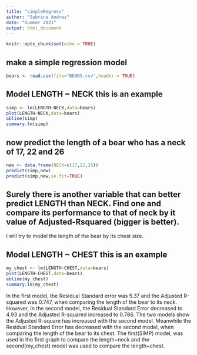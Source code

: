 ```yaml
---
title: "simpleRegress"
author: "Sabrina Andres"
date: "Summer 2021"
output: html_document
---
```


```r
knitr::opts_chunk$set(echo = TRUE)
```

## make a simple regression model

```r
bears <- read.csv(file="BEARS.csv",header = TRUE)
```

## Model LENGTH ~ NECK  this is an example  

```r
simp <- lm(LENGTH~NECK,data=bears)
plot(LENGTH~NECK,data=bears)
abline(simp)
summary.lm(simp)
```

## now predict the length of a bear who has a neck of 17, 22 and 26


```r
new <- data.frame(NECK=c(17,22,26))
predict(simp,new)
predict(simp,new,se.fit=TRUE)
```
## Surely there is another variable that can better predict LENGTH than NECK. Find one and compare its performance to that of neck by it value of Adjusted-Rsquared (bigger is better).

I will try to model the length of the bear by its chest size.

## Model LENGTH ~ CHEST  this is an example  

```r
my_chest <- lm(LENGTH~CHEST,data=bears)
plot(LENGTH~CHEST,data=bears)
abline(my_chest)
summary.lm(my_chest)
```

In the first model, the Residual Standard error was 5.37 and the Adjusted R-squared was 0.747, when comparing the length of the bear to its neck. However, in the second model, the Residual Standard Error decreased to 4.93 and the Adjusted R-squared increased to 0.786. The two models show the Adjusted R-square has increased with the second model. Meanwhile the Residual Standard Error has decreased with the second model, when comparing the length of the bear to its chest. The first(SIMP) model, was used in the first graph to compare the length~neck and the second(my_chest) model was used to compare the length~chest.
